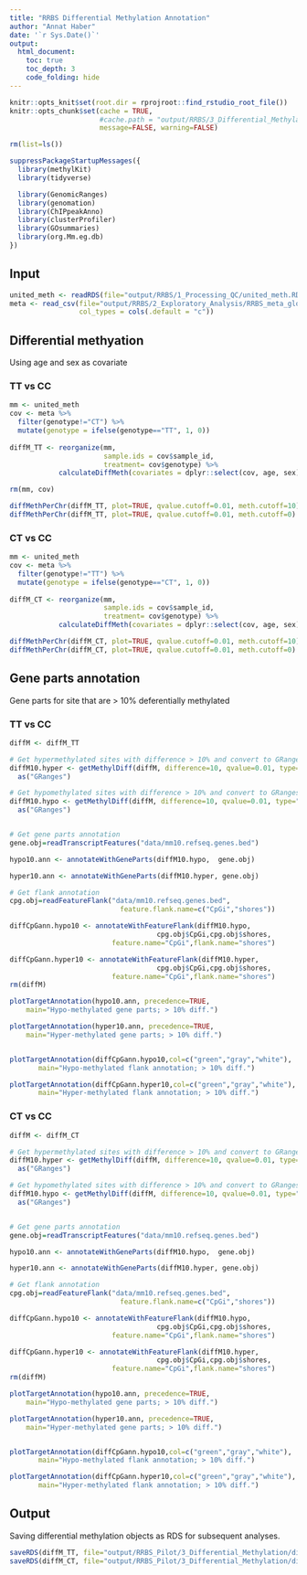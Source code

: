 ```yaml
---
title: "RRBS Differential Methylation Annotation"
author: "Annat Haber"
date: '`r Sys.Date()`'
output: 
  html_document:
    toc: true
    toc_depth: 3
    code_folding: hide
---
```


```r
knitr::opts_knit$set(root.dir = rprojroot::find_rstudio_root_file())
knitr::opts_chunk$set(cache = TRUE, 
                      #cache.path = "output/RRBS/3_Differential_Methylation",
                      message=FALSE, warning=FALSE)
```

```r
rm(list=ls())

suppressPackageStartupMessages({
  library(methylKit)
  library(tidyverse)

  library(GenomicRanges)
  library(genomation)
  library(ChIPpeakAnno)
  library(clusterProfiler)
  library(GOsummaries)
  library(org.Mm.eg.db)
})

```

## Input
```r
united_meth <- readRDS(file="output/RRBS/1_Processing_QC/united_meth.RDS")
meta <- read_csv(file="output/RRBS/2_Exploratory_Analysis/RRBS_meta_globalmeth.csv",
                 col_types = cols(.default = "c"))
```

## Differential methyation {.tabset .tabset-fade .tabset-pills}
Using age and sex as covariate

### TT vs CC 
```r
mm <- united_meth
cov <- meta %>%
  filter(genotype!="CT") %>%
  mutate(genotype = ifelse(genotype=="TT", 1, 0))
  
diffM_TT <- reorganize(mm, 
                       sample.ids = cov$sample_id, 
                       treatment= cov$genotype) %>%
            calculateDiffMeth(covariates = dplyr::select(cov, age, sex))

rm(mm, cov)
```

```r
diffMethPerChr(diffM_TT, plot=TRUE, qvalue.cutoff=0.01, meth.cutoff=10)
diffMethPerChr(diffM_TT, plot=TRUE, qvalue.cutoff=0.01, meth.cutoff=0)
```

### CT vs CC 
```r
mm <- united_meth
cov <- meta %>%
  filter(genotype!="TT") %>%
  mutate(genotype = ifelse(genotype=="CT", 1, 0))
  
diffM_CT <- reorganize(mm, 
                       sample.ids = cov$sample_id, 
                       treatment= cov$genotype) %>%
            calculateDiffMeth(covariates = dplyr::select(cov, age, sex))

```

```r
diffMethPerChr(diffM_CT, plot=TRUE, qvalue.cutoff=0.01, meth.cutoff=10)
diffMethPerChr(diffM_CT, plot=TRUE, qvalue.cutoff=0.01, meth.cutoff=0)
```

## Gene parts annotation {.tabset .tabset-fade .tabset-pills}
Gene parts for site that are > 10% deferentially methylated 

### TT vs CC
```r
diffM <- diffM_TT

# Get hypermethylated sites with difference > 10% and convert to GRanges
diffM10.hyper <- getMethylDiff(diffM, difference=10, qvalue=0.01, type="hyper") %>%
  as("GRanges")

# Get hypomethylated sites with difference > 10% and convert to GRanges
diffM10.hypo <- getMethylDiff(diffM, difference=10, qvalue=0.01, type="hypo") %>%
  as("GRanges")


# Get gene parts annotation
gene.obj=readTranscriptFeatures("data/mm10.refseq.genes.bed")

hypo10.ann <- annotateWithGeneParts(diffM10.hypo,  gene.obj)

hyper10.ann <- annotateWithGeneParts(diffM10.hyper, gene.obj)

# Get flank annotation
cpg.obj=readFeatureFlank("data/mm10.refseq.genes.bed",
                           feature.flank.name=c("CpGi","shores"))

diffCpGann.hypo10 <- annotateWithFeatureFlank(diffM10.hypo,
                                    cpg.obj$CpGi,cpg.obj$shores,
                         feature.name="CpGi",flank.name="shores")

diffCpGann.hyper10 <- annotateWithFeatureFlank(diffM10.hyper,
                                    cpg.obj$CpGi,cpg.obj$shores,
                         feature.name="CpGi",flank.name="shores")
rm(diffM)
```

```r
plotTargetAnnotation(hypo10.ann, precedence=TRUE,
    main="Hypo-methylated gene parts; > 10% diff.")

plotTargetAnnotation(hyper10.ann, precedence=TRUE,
    main="Hyper-methylated gene parts; > 10% diff.")


plotTargetAnnotation(diffCpGann.hypo10,col=c("green","gray","white"),
       main="Hypo-methylated flank annotation; > 10% diff.")

plotTargetAnnotation(diffCpGann.hyper10,col=c("green","gray","white"),
       main="Hyper-methylated flank annotation; > 10% diff.")

```

### CT vs CC
```r
diffM <- diffM_CT

# Get hypermethylated sites with difference > 10% and convert to GRanges
diffM10.hyper <- getMethylDiff(diffM, difference=10, qvalue=0.01, type="hyper") %>%
  as("GRanges")

# Get hypomethylated sites with difference > 10% and convert to GRanges
diffM10.hypo <- getMethylDiff(diffM, difference=10, qvalue=0.01, type="hypo") %>%
  as("GRanges")


# Get gene parts annotation
gene.obj=readTranscriptFeatures("data/mm10.refseq.genes.bed")

hypo10.ann <- annotateWithGeneParts(diffM10.hypo,  gene.obj)

hyper10.ann <- annotateWithGeneParts(diffM10.hyper, gene.obj)

# Get flank annotation
cpg.obj=readFeatureFlank("data/mm10.refseq.genes.bed",
                           feature.flank.name=c("CpGi","shores"))

diffCpGann.hypo10 <- annotateWithFeatureFlank(diffM10.hypo,
                                    cpg.obj$CpGi,cpg.obj$shores,
                         feature.name="CpGi",flank.name="shores")

diffCpGann.hyper10 <- annotateWithFeatureFlank(diffM10.hyper,
                                    cpg.obj$CpGi,cpg.obj$shores,
                         feature.name="CpGi",flank.name="shores")
rm(diffM)
```

```r
plotTargetAnnotation(hypo10.ann, precedence=TRUE,
    main="Hypo-methylated gene parts; > 10% diff.")

plotTargetAnnotation(hyper10.ann, precedence=TRUE,
    main="Hyper-methylated gene parts; > 10% diff.")


plotTargetAnnotation(diffCpGann.hypo10,col=c("green","gray","white"),
       main="Hypo-methylated flank annotation; > 10% diff.")

plotTargetAnnotation(diffCpGann.hyper10,col=c("green","gray","white"),
       main="Hyper-methylated flank annotation; > 10% diff.")

```

## Output
Saving differential methylation objects as RDS for subsequent analyses.
```r
saveRDS(diffM_TT, file="output/RRBS_Pilot/3_Differential_Methylation/diffM_TT.RDS")
saveRDS(diffM_CT, file="output/RRBS_Pilot/3_Differential_Methylation/diffM_CT.RDS")
```
